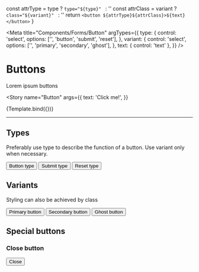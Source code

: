 
  const attrType = type ? `type="${type}" ` : ''
  const attrClass = variant ? `class="${variant}" ` : ''
  return `<button ${attrType}${attrClass}>${text}</button>`
}

<Meta
  title="Components/Forms/Button"
  argTypes={{
    type: {
      control: 'select',
      options: ['', 'button', 'submit', 'reset'],
    },
    variant: {
      control: 'select',
      options: ['', 'primary', 'secondary', 'ghost'],
    },
    text: { control: 'text' },
  }}
/>

# Buttons

Lorem ipsum buttons

<Story
  name="Button"
  args={{
    text: 'Click me!',
  }}
>
  {Template.bind({})}
</Story>

---

## Types

Preferably use type to describe the function of a button. Use variant only when necessary.

<Canvas>
  <button type="button">Button type</button>
  <button type="submit">Submit type</button>
  <button type="reset">Reset type</button>
</Canvas>

## Variants

Styling can also be achieved by class

<Canvas>
  <button class="primary">Primary button</button>
  <button class="secondary">Secondary button</button>
  <button class="ghost">Ghost button</button>
</Canvas>

## Special buttons

### Close button

<Canvas>
  <button class="close">
    <span class="sr-only">Close</span>
  </button>
</Canvas>

